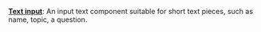 **[Text input](/tool/user-inputs/text-input)**: 
An input text component suitable for short text pieces, such as name, topic, a question.